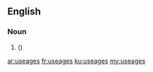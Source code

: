 ==English==

===Noun===
{{head|en}}

# {{misspelling of|usages}}  ({{plural of|useage}})

[[ar:useages]]
[[fr:useages]]
[[ku:useages]]
[[my:useages]]